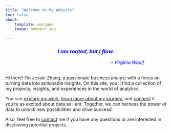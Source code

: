 ```yaml
---
title: "Welcome to My Website"
toc: false
about: 
    template: marquee
    image: homepic.jpg

---
```

<div style="text-align: center;"> 
### *<span style="color: blue;">I am rooted, but I flow.*</span> 
</div>
<div style="text-align: center;"> 
&nbsp;&nbsp;&nbsp;&nbsp;&nbsp; &nbsp;&nbsp;&nbsp;&nbsp;&nbsp;&nbsp;&nbsp;&nbsp;&nbsp;&nbsp;&nbsp;&nbsp;&nbsp;&nbsp;&nbsp;&nbsp;&nbsp;&nbsp;&nbsp;&nbsp;&nbsp;&nbsp;&nbsp;&nbsp;&nbsp;&nbsp;&nbsp;&nbsp;&nbsp;&nbsp;&nbsp;&nbsp;&nbsp;&nbsp;&nbsp;&nbsp;&nbsp;&nbsp;&nbsp;&nbsp;&nbsp;&nbsp;&nbsp;&nbsp;&nbsp;&nbsp;&nbsp;&nbsp;&nbsp;&nbsp;&nbsp;&nbsp;&nbsp;&nbsp;&nbsp;&nbsp;&nbsp;&nbsp;&nbsp;  *<span style="color: blue;">-- Virginia Woolf*<br><br></span>
</div>  
  
Hi there! I'm Jessie Zhang, a passionate business analyst with a focus on turning data into actionable insights. On this site, you’ll find a collection of my projects, insights, and experiences in the world of analytics. 

You can [explore my work](projects.qmd), [learn more about my journey](about.qmd), and [connect](https://www.linkedin.com/in/jiaxinjessiezhang/) if you’re as excited about data as I am. Together, we can harness the power of data to unlock new possibilities and drive success!   

Also, feel free to [contact](mailto:zhangj24@student.ubc.ca) me if you have any questions or are interested in discussing potential projects. 
